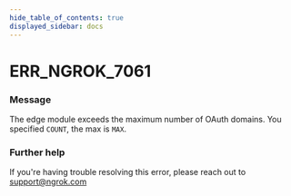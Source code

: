 ```yaml
---
hide_table_of_contents: true
displayed_sidebar: docs
---
```



# ERR_NGROK_7061

### Message

The edge module exceeds the maximum number of OAuth domains. You specified `COUNT`, the max is `MAX`.

### Further help

If you're having trouble resolving this error, please reach out to [support@ngrok.com](mailto:support@ngrok.com?subject=Help%20with%20ERR_NGROK_7061)

<ErrorDetails error="err_ngrok_7061" />
